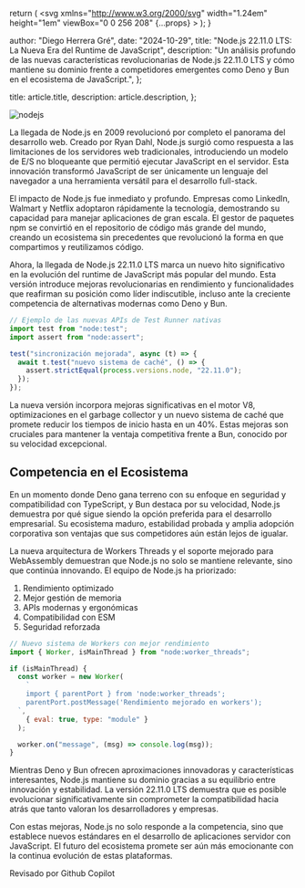 
  return (
    <svg
      xmlns="http://www.w3.org/2000/svg"
      width="1.24em"
      height="1em"
      viewBox="0 0 256 208"
      {...props}
    >
      <path d="M205.28 31.36c14.096 14.88 20.016 35.2 22.512 63.68c6.626 0 12.805 1.47 16.976 7.152l7.792 10.56A17.55 17.55 0 0 1 256 123.2v28.688c-.008 3.704-1.843 7.315-4.832 9.504C215.885 187.222 172.35 208 128 208c-49.066 0-98.19-28.273-123.168-46.608c-2.989-2.189-4.825-5.8-4.832-9.504V123.2c0-3.776 1.2-7.424 3.424-10.464l7.792-10.544c4.173-5.657 10.38-7.152 16.992-7.152c2.496-28.48 8.4-48.8 22.512-63.68C77.331 3.165 112.567.06 127.552 0H128c14.72 0 50.4 2.88 77.28 31.36m-77.264 47.376c-3.04 0-6.544.176-10.272.544c-1.312 4.896-3.248 9.312-6.08 12.128c-11.2 11.2-24.704 12.928-31.936 12.928c-6.802 0-13.927-1.42-19.744-5.088c-5.502 1.808-10.786 4.415-11.136 10.912c-.586 12.28-.637 24.55-.688 36.824c-.026 6.16-.05 12.322-.144 18.488c.024 3.579 2.182 6.903 5.44 8.384C79.936 185.92 104.976 192 128.016 192c23.008 0 48.048-6.08 74.512-18.144c3.258-1.48 5.415-4.805 5.44-8.384c.317-18.418.062-36.912-.816-55.312h.016c-.342-6.534-5.648-9.098-11.168-10.912c-5.82 3.652-12.927 5.088-19.728 5.088c-7.232 0-20.72-1.728-31.936-12.928c-2.832-2.816-4.768-7.232-6.08-12.128a106 106 0 0 0-10.24-.544m-26.941 43.93c5.748 0 10.408 4.66 10.408 10.409v19.183c0 5.749-4.66 10.409-10.408 10.409s-10.408-4.66-10.408-10.409v-19.183c0-5.748 4.66-10.408 10.408-10.408m53.333 0c5.749 0 10.409 4.66 10.409 10.409v19.183c0 5.749-4.66 10.409-10.409 10.409c-5.748 0-10.408-4.66-10.408-10.409v-19.183c0-5.748 4.66-10.408 10.408-10.408M81.44 28.32c-11.2 1.12-20.64 4.8-25.44 9.92c-10.4 11.36-8.16 40.16-2.24 46.24c4.32 4.32 12.48 7.2 21.28 7.2c6.72 0 19.52-1.44 30.08-12.16c4.64-4.48 7.52-15.68 7.2-27.04c-.32-9.12-2.88-16.64-6.72-19.84c-4.16-3.68-13.6-5.28-24.16-4.32m68.96 4.32c-3.84 3.2-6.4 10.72-6.72 19.84c-.32 11.36 2.56 22.56 7.2 27.04c10.56 10.72 23.36 12.16 30.08 12.16c8.8 0 16.96-2.88 21.28-7.2c5.92-6.08 8.16-34.88-2.24-46.24c-4.8-5.12-14.24-8.8-25.44-9.92c-10.56-.96-20 .64-24.16 4.32M128 56c-2.56 0-5.6.16-8.96.48c.32 1.76.48 3.68.64 5.76c0 1.44 0 2.88-.16 4.48c3.2-.32 5.92-.32 8.48-.32s5.28 0 8.48.32c-.16-1.6-.16-3.04-.16-4.48c.16-2.08.32-4 .64-5.76c-3.36-.32-6.4-.48-8.96-.48"></path>
    </svg>
  );
}

  author: "Diego Herrera Gré",
  date: "2024-10-29",
  title: "Node.js 22.11.0 LTS: La Nueva Era del Runtime de JavaScript",
  description:
    "Un análisis profundo de las nuevas características revolucionarias de Node.js 22.11.0 LTS y cómo mantiene su dominio frente a competidores emergentes como Deno y Bun en el ecosistema de JavaScript.",
};

  title: article.title,
  description: article.description,
};

<Image src={NodeJs} alt="nodejs" quality={100} loading="lazy" />

La llegada de Node.js en 2009 revolucionó por completo el panorama del desarrollo web. Creado por Ryan Dahl, Node.js surgió como respuesta a las limitaciones de los servidores web tradicionales, introduciendo un modelo de E/S no bloqueante que permitió ejecutar JavaScript en el servidor. Esta innovación transformó JavaScript de ser únicamente un lenguaje del navegador a una herramienta versátil para el desarrollo full-stack.

El impacto de Node.js fue inmediato y profundo. Empresas como LinkedIn, Walmart y Netflix adoptaron rápidamente la tecnología, demostrando su capacidad para manejar aplicaciones de gran escala. El gestor de paquetes npm se convirtió en el repositorio de código más grande del mundo, creando un ecosistema sin precedentes que revolucionó la forma en que compartimos y reutilizamos código.

Ahora, la llegada de Node.js 22.11.0 LTS marca un nuevo hito significativo en la evolución del runtime de JavaScript más popular del mundo. Esta versión introduce mejoras revolucionarias en rendimiento y funcionalidades que reafirman su posición como líder indiscutible, incluso ante la creciente competencia de alternativas modernas como Deno y Bun.

```javascript
// Ejemplo de las nuevas APIs de Test Runner nativas
import test from "node:test";
import assert from "node:assert";

test("sincronización mejorada", async (t) => {
  await t.test("nuevo sistema de caché", () => {
    assert.strictEqual(process.versions.node, "22.11.0");
  });
});
```

La nueva versión incorpora mejoras significativas en el motor V8, optimizaciones en el garbage collector y un nuevo sistema de caché que promete reducir los tiempos de inicio hasta en un 40%. Estas mejoras son cruciales para mantener la ventaja competitiva frente a Bun, conocido por su velocidad excepcional.

## Competencia en el Ecosistema

En un momento donde Deno gana terreno con su enfoque en seguridad y compatibilidad con TypeScript, y Bun destaca por su velocidad, Node.js demuestra por qué sigue siendo la opción preferida para el desarrollo empresarial. Su ecosistema maduro, estabilidad probada y amplia adopción corporativa son ventajas que sus competidores aún están lejos de igualar.

La nueva arquitectura de Workers Threads y el soporte mejorado para WebAssembly demuestran que Node.js no solo se mantiene relevante, sino que continúa innovando. El equipo de Node.js ha priorizado:

1. Rendimiento optimizado
2. Mejor gestión de memoria
3. APIs modernas y ergonómicas
4. Compatibilidad con ESM
5. Seguridad reforzada

```javascript
// Nuevo sistema de Workers con mejor rendimiento
import { Worker, isMainThread } from "node:worker_threads";

if (isMainThread) {
  const worker = new Worker(
    `
    import { parentPort } from 'node:worker_threads';
    parentPort.postMessage('Rendimiento mejorado en workers');
  `,
    { eval: true, type: "module" }
  );

  worker.on("message", (msg) => console.log(msg));
}
```

Mientras Deno y Bun ofrecen aproximaciones innovadoras y características interesantes, Node.js mantiene su dominio gracias a su equilibrio entre innovación y estabilidad. La versión 22.11.0 LTS demuestra que es posible evolucionar significativamente sin comprometer la compatibilidad hacia atrás que tanto valoran los desarrolladores y empresas.

Con estas mejoras, Node.js no solo responde a la competencia, sino que establece nuevos estándares en el desarrollo de aplicaciones servidor con JavaScript. El futuro del ecosistema promete ser aún más emocionante con la continua evolución de estas plataformas.

<div className="flex items-center gap-2 rounded-lg bg-gray-100 px-6 py-4 dark:bg-gray-800">
  <span className="text-sm font-medium text-gray-700 dark:text-gray-300">
    Revisado por Github Copilot
  </span>
  <LogosGithubCopilot
    width="32"
    height="32"
    alt="logo copilot"
    className="color-inverse text-black dark:invert"
  />
</div>
